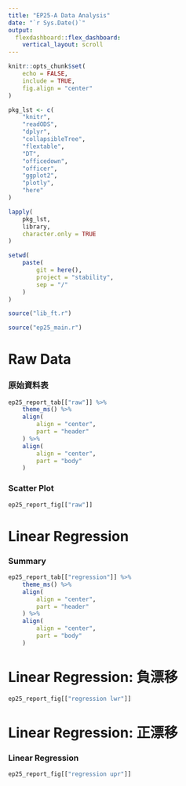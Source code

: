 ```yaml
---
title: "EP25-A Data Analysis"
date: "`r Sys.Date()`"
output: 
  flexdashboard::flex_dashboard:
    vertical_layout: scroll
---
```


```r
knitr::opts_chunk$set(
    echo = FALSE,
    include = TRUE,
    fig.align = "center"
)
```

```r
pkg_lst <- c(
    "knitr",
    "readODS",
    "dplyr",
    "collapsibleTree",
    "flextable",
    "DT",
    "officedown",
    "officer",
    "ggplot2",
    "plotly",
    "here"
)

lapply(
    pkg_lst,
    library,
    character.only = TRUE
)

setwd(
    paste(
        git = here(),
        project = "stability",
        sep = "/"
    )
)

source("lib_ft.r")
```

```r
source("ep25_main.r")
```

Raw Data
================

### 原始資料表
    
```r
ep25_report_tab[["raw"]] %>%
    theme_ms() %>%
    align(
        align = "center",
        part = "header"
    ) %>%
    align(
        align = "center",
        part = "body"
    )
```
    
### Scatter Plot

```r
ep25_report_fig[["raw"]]
```

Linear Regression
================

### Summary

```r
ep25_report_tab[["regression"]] %>%
    theme_ms() %>%
    align(
        align = "center",
        part = "header"
    ) %>%
    align(
        align = "center",
        part = "body"
    )
```

Linear Regression: 負漂移
================

```r
ep25_report_fig[["regression lwr"]]
```


Linear Regression: 正漂移
================

### Linear Regression

```r
ep25_report_fig[["regression upr"]]
```
